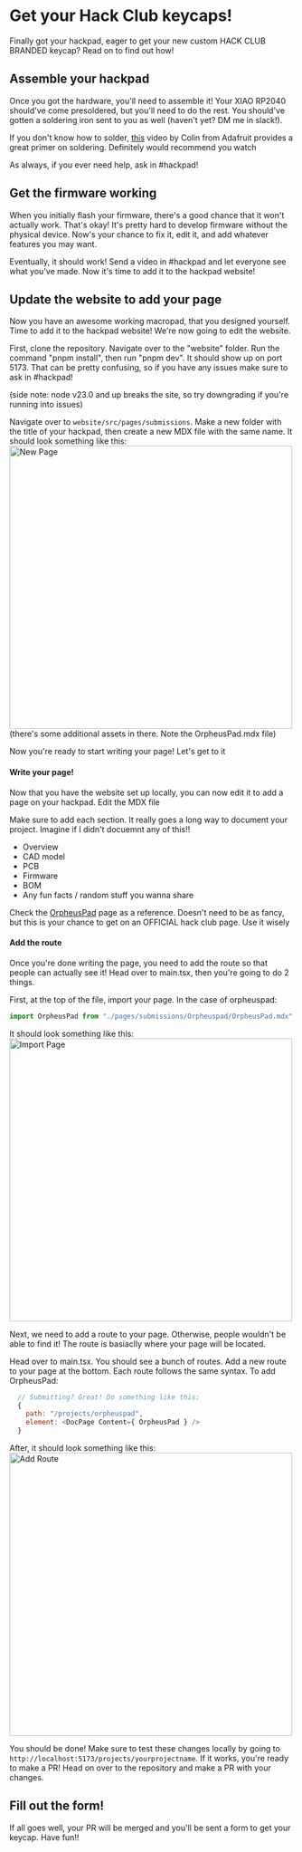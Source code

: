 # Get your Hack Club keycaps!

Finally got your hackpad, eager to get your new custom HACK CLUB BRANDED keycap? Read on to find out how!

## Assemble your hackpad

Once you got the hardware, you'll need to assemble it! Your XIAO RP2040 should've come presoldered, but you'll need to do the rest. You should've gotten a soldering iron sent to you as well (haven't yet? DM me in slack!).

If you don't know how to solder, [this](https://www.youtube.com/watch?v=QKbJxytERvg) video by Colin from Adafruit provides a great primer on soldering. Definitely would recommend you watch

As always, if you ever need help, ask in #hackpad!

## Get the firmware working

When you initially flash your firmware, there's a good chance that it won't actually work. That's okay! It's pretty hard to develop firmware without the physical device. Now's your chance to fix it, edit it, and add whatever features you may want.

Eventually, it should work! Send a video in #hackpad and let everyone see what you've made. Now it's time to add it to the hackpad website!

## Update the website to add your page

Now you have an awesome working macropad, that you designed yourself. Time to add it to the hackpad website! We're now going to edit the website.

First, clone the repository. Navigate over to the "website" folder. Run the command "pnpm install", then run "pnpm dev". It should show up on port 5173. That can be pretty confusing, so if you have any issues make sure to ask in #hackpad!

(side note: node v23.0 and up breaks the site, so try downgrading if you're running into issues)

Navigate over to `website/src/pages/submissions`. Make a new folder with the title of your hackpad, then create a new MDX file with the same name. It should look something like this:
<img src="/docs/newpage.png" alt="New Page" width="500"/>
(there's some additional assets in there. Note the OrpheusPad.mdx file)

Now you're ready to start writing your page! Let's get to it

#### Write your page!

Now that you have the website set up locally, you can now edit it to add a page on your hackpad. Edit the MDX file

Make sure to add each section. It really goes a long way to document your project. Imagine if I didn't docuemnt any of this!!

- Overview
- CAD model
- PCB
- Firmware
- BOM
- Any fun facts / random stuff you wanna share

Check the [OrpheusPad](https://hackpad.hackclub.com/projects/orpheuspad) page as a reference. Doesn't need to be as fancy, but this is your chance to get on an OFFICIAL hack club page. Use it wisely

#### Add the route
Once you're done writing the page, you need to add the route so that people can actually see it! Head over to main.tsx, then you're going to do 2 things.

First, at the top of the file, import your page. In the case of orpheuspad:
```javascript
import OrpheusPad from "./pages/submissions/Orpheuspad/OrpheusPad.mdx"
```
It should look something like this:
<img src="docs/importpage.png" alt="Import Page" width="500"/>

Next, we need to add a route to your page. Otherwise, people wouldn't be able to find it! The route is basiaclly where your page will be located.

Head over to main.tsx. You should see a bunch of routes. Add a new route to your page at the bottom. Each route follows the same syntax. To add OrpheusPad:

```javascript
  // Submitting? Great! Do something like this:
  {
    path: "/projects/orpheuspad",
    element: <DocPage Content={ OrpheusPad } />
  }
```

After, it should look something like this:
<img src="docs/routepage.png" alt="Add Route" width="500"/>

You should be done! Make sure to test these changes locally by going to `http://localhost:5173/projects/yourprojectname`. If it works, you're ready to make a PR! Head on over to the repository and make a PR with your changes.

## Fill out the form!
If all goes well, your PR will be merged and you'll be sent a form to get your keycap. Have fun!!

